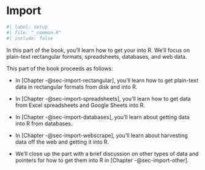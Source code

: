 # Import {#sec-import-intro .unnumbered}

```r
#| label: setup
#| file: "_common.R"
#| include: false
```

In this part of the book, you'll learn how to get your into R.
We'll focus on plain-text rectangular formats, spreadsheets, databases, and web data.

<!--# TO DO: Decide if a diagram is needed, see wrangle-intro for reference. -->

This part of the book proceeds as follows:

-   In [Chapter -@sec-import-rectangular], you'll learn how to get plain-text data in rectangular formats from disk and into R.

-   In [Chapter -@sec-import-spreadsheets], you'll learn how to get data from Excel spreadsheets and Google Sheets into R.

-   In [Chapter -@sec-import-databases], you'll learn about getting data into R from databases.
    <!--# TO DO: List which types of databases. -->

-   In [Chapter -@sec-import-webscrape], you'll learn about harvesting data off the web and getting it into R.

-   We'll close up the part with a brief discussion on other types of data and pointers for how to get them into R in [Chapter -@sec-import-other].
